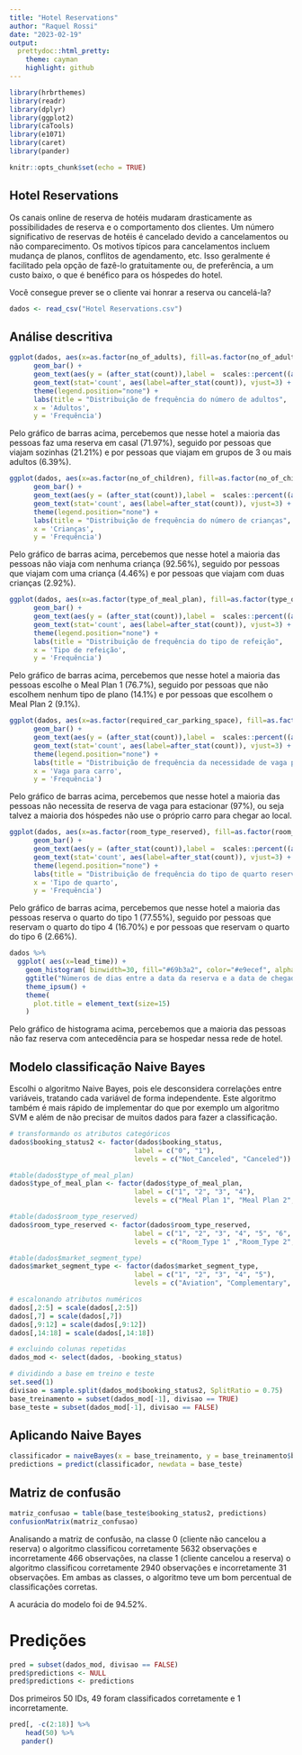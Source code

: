```yaml
---
title: "Hotel Reservations"
author: "Raquel Rossi"
date: "2023-02-19"
output:
  prettydoc::html_pretty:
    theme: cayman
    highlight: github
---
```


```r
library(hrbrthemes)
library(readr)
library(dplyr)
library(ggplot2)
library(caTools)
library(e1071)
library(caret)
library(pander)

knitr::opts_chunk$set(echo = TRUE)
```

## Hotel Reservations

Os canais online de reserva de hotéis mudaram drasticamente as possibilidades de reserva e o comportamento dos clientes. Um número significativo de reservas de hotéis é cancelado devido a cancelamentos ou não comparecimento. Os motivos típicos para cancelamentos incluem mudança de planos, conflitos de agendamento, etc. Isso geralmente é facilitado pela opção de fazê-lo gratuitamente ou, de preferência, a um custo baixo, o que é benéfico para os hóspedes do hotel.

Você consegue prever se o cliente vai honrar a reserva ou cancelá-la?

```r
dados <- read_csv("Hotel Reservations.csv")
```

## Análise descritiva 

```r
ggplot(dados, aes(x=as.factor(no_of_adults), fill=as.factor(no_of_adults)))  + 
      geom_bar() +
      geom_text(aes(y = (after_stat(count)),label =  scales::percent((after_stat(count))/sum(after_stat(count)))), stat="count",vjust=-1) +       
      geom_text(stat='count', aes(label=after_stat(count)), vjust=3) +
      theme(legend.position="none") +
      labs(title = "Distribuição de frequência do número de adultos",
      x = 'Adultos',
      y = 'Frequência') 
```

Pelo gráfico de barras acima, percebemos que nesse hotel a maioria das pessoas faz uma reserva em casal (71.97%), seguido por pessoas que viajam sozinhas (21.21%) e por pessoas que viajam em grupos de 3 ou mais adultos (6.39%).

```r
ggplot(dados, aes(x=as.factor(no_of_children), fill=as.factor(no_of_children)))  + 
      geom_bar() +
      geom_text(aes(y = (after_stat(count)),label =  scales::percent((after_stat(count))/sum(after_stat(count)))), stat="count",vjust=-1) +       
      geom_text(stat='count', aes(label=after_stat(count)), vjust=3) +
      theme(legend.position="none") +
      labs(title = "Distribuição de frequência do número de crianças",
      x = 'Crianças',
      y = 'Frequência') 
```
Pelo gráfico de barras acima, percebemos que nesse hotel a maioria das pessoas não viaja com nenhuma criança (92.56%), seguido por pessoas que viajam com uma criança (4.46%) e por pessoas que viajam com duas crianças (2.92%).


```r
ggplot(dados, aes(x=as.factor(type_of_meal_plan), fill=as.factor(type_of_meal_plan)))  + 
      geom_bar() +
      geom_text(aes(y = (after_stat(count)),label =  scales::percent((after_stat(count))/sum(after_stat(count)))), stat="count",vjust=-1) +       
      geom_text(stat='count', aes(label=after_stat(count)), vjust=3) +
      theme(legend.position="none") +
      labs(title = "Distribuição de frequência do tipo de refeição",
      x = 'Tipo de refeição',
      y = 'Frequência')

```

Pelo gráfico de barras acima, percebemos que nesse hotel a maioria das pessoas escolhe o Meal Plan 1 (76.7%), seguido por pessoas que não escolhem nenhum tipo de plano (14.1%) e por pessoas que escolhem o Meal Plan 2 (9.1%).

```r
ggplot(dados, aes(x=as.factor(required_car_parking_space), fill=as.factor(required_car_parking_space)))  + 
      geom_bar() +
      geom_text(aes(y = (after_stat(count)),label =  scales::percent((after_stat(count))/sum(after_stat(count)))), stat="count",vjust=-1) +       
      geom_text(stat='count', aes(label=after_stat(count)), vjust=3) +
      theme(legend.position="none") +
      labs(title = "Distribuição de frequência da necessidade de vaga para carro",
      x = 'Vaga para carro',
      y = 'Frequência')

```
Pelo gráfico de barras acima, percebemos que nesse hotel a maioria das pessoas não necessita de reserva de vaga para estacionar (97%), ou seja talvez a maioria dos hóspedes não use o próprio carro para chegar ao local.

```r
ggplot(dados, aes(x=as.factor(room_type_reserved), fill=as.factor(room_type_reserved)))  + 
      geom_bar() +
      geom_text(aes(y = (after_stat(count)),label =  scales::percent((after_stat(count))/sum(after_stat(count)))), stat="count",vjust=-1) +       
      geom_text(stat='count', aes(label=after_stat(count)), vjust=3) +
      theme(legend.position="none") +
      labs(title = "Distribuição de frequência do tipo de quarto reservado",
      x = 'Tipo de quarto',
      y = 'Frequência')

```
Pelo gráfico de barras acima, percebemos que nesse hotel a maioria das pessoas reserva o quarto do tipo 1 (77.55%), seguido por pessoas que reservam o quarto do tipo 4 (16.70%) e por pessoas que reservam o quarto do tipo 6 (2.66%).

```r
dados %>%
  ggplot( aes(x=lead_time)) +
    geom_histogram( binwidth=30, fill="#69b3a2", color="#e9ecef", alpha=0.9) +
    ggtitle("Números de dias entre a data da reserva e a data de chegada") +
    theme_ipsum() +
    theme(
      plot.title = element_text(size=15)
    )

```
Pelo gráfico de histograma acima, percebemos que a maioria das pessoas não faz reserva com antecedência para se hospedar nessa rede de hotel.

##  Modelo classificação Naive Bayes 

Escolhi o algoritmo Naive Bayes, pois ele desconsidera correlações entre variáveis, tratando cada variável de forma independente. Este algoritmo também é mais rápido de implementar do que por exemplo um algoritmo SVM e além de não precisar de muitos dados para fazer a classificação.

```r
# transformando os atributos categóricos
dados$booking_status2 <- factor(dados$booking_status, 
                               label = c("0", "1"),
                               levels = c("Not_Canceled", "Canceled")) 

#table(dados$type_of_meal_plan)
dados$type_of_meal_plan <- factor(dados$type_of_meal_plan, 
                               label = c("1", "2", "3", "4"),
                               levels = c("Meal Plan 1", "Meal Plan 2", "Meal Plan 3", "Not Selected"))

#table(dados$room_type_reserved)
dados$room_type_reserved <- factor(dados$room_type_reserved, 
                               label = c("1", "2", "3", "4", "5", "6", "7"),
                               levels = c("Room_Type 1" ,"Room_Type 2", "Room_Type 3", "Room_Type 4",   "Room_Type 5", "Room_Type 6", "Room_Type 7"))

#table(dados$market_segment_type)
dados$market_segment_type <- factor(dados$market_segment_type, 
                               label = c("1", "2", "3", "4", "5"),
                               levels = c("Aviation", "Complementary", "Corporate", "Offline", "Online"))

# escalonando atributos numéricos
dados[,2:5] = scale(dados[,2:5])
dados[,7] = scale(dados[,7])
dados[,9:12] = scale(dados[,9:12])
dados[,14:18] = scale(dados[,14:18])

# excluindo colunas repetidas
dados_mod <- select(dados, -booking_status)

# dividindo a base em treino e teste
set.seed(1)
divisao = sample.split(dados_mod$booking_status2, SplitRatio = 0.75)
base_treinamento = subset(dados_mod[-1], divisao == TRUE) 
base_teste = subset(dados_mod[-1], divisao == FALSE) 
```

## Aplicando Naive Bayes

```r

classificador = naiveBayes(x = base_treinamento, y = base_treinamento$booking_status2)
predictions = predict(classificador, newdata = base_teste)
```

## Matriz de confusão

```r
matriz_confusao = table(base_teste$booking_status2, predictions)
confusionMatrix(matriz_confusao)
```

Analisando a matriz de confusão, na classe 0 (cliente não cancelou a reserva) o algoritmo classificou corretamente 5632 observações e incorretamente 466 observações, na classe 1 (cliente cancelou a reserva) o algoritmo classificou corretamente 2940 observações e incorretamente 31 observações. Em ambas as classes, o algoritmo teve um bom percentual de classificações corretas.

A acurácia do modelo foi de 94.52%.

# Predições

```r
pred = subset(dados_mod, divisao == FALSE) 
pred$predictions <- NULL
pred$predictions <- predictions
```
Dos primeiros 50 IDs, 49 foram classificados corretamente e 1 incorretamente.
```r
pred[, -c(2:18)] %>% 
    head(50) %>% 
   pander()
```
